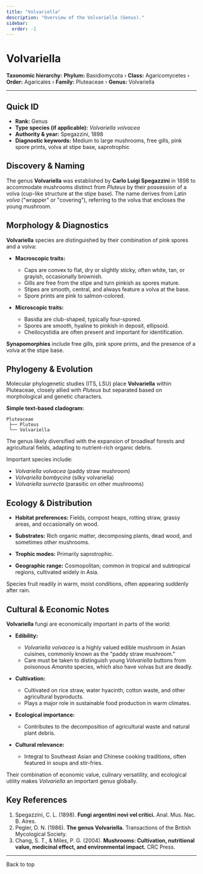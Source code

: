 ```yaml
---
title: "Volvariella"
description: "Overview of the Volvariella (Genus)."
sidebar:
  order: -1
---
```



# Volvariella <Badge variant="note" text="Genus" />

**Taxonomic hierarchy:** **Phylum:** Basidiomycota › **Class:** Agaricomycetes › **Order:** Agaricales › **Family:** Pluteaceae › **Genus:** Volvariella

---

## Quick ID
* **Rank:** Genus  
* **Type species (if applicable):** _Volvariella volvacea_  
* **Authority & year:** Spegazzini, 1898  
* **Diagnostic keywords:** Medium to large mushrooms, free gills, pink spore prints, volva at stipe base, saprotrophic  

## Discovery & Naming
The genus **Volvariella** was established by **Carlo Luigi Spegazzini** in 1898 to accommodate mushrooms distinct from _Pluteus_ by their possession of a volva (cup-like structure at the stipe base). The name derives from Latin _volva_ ("wrapper" or "covering"), referring to the volva that encloses the young mushroom.

## Morphology & Diagnostics
**Volvariella** species are distinguished by their combination of pink spores and a volva:

- **Macroscopic traits:**
  - Caps are convex to flat, dry or slightly sticky, often white, tan, or grayish, occasionally brownish.
  - Gills are free from the stipe and turn pinkish as spores mature.
  - Stipes are smooth, central, and always feature a volva at the base.
  - Spore prints are pink to salmon-colored.

- **Microscopic traits:**
  - Basidia are club-shaped, typically four-spored.
  - Spores are smooth, hyaline to pinkish in deposit, ellipsoid.
  - Cheilocystidia are often present and important for identification.

**Synapomorphies** include free gills, pink spore prints, and the presence of a volva at the stipe base.

## Phylogeny & Evolution
Molecular phylogenetic studies (ITS, LSU) place **Volvariella** within Pluteaceae, closely allied with _Pluteus_ but separated based on morphological and genetic characters.

**Simple text-based cladogram:**
```
Pluteaceae
 ├── Pluteus
 └── Volvariella
```
The genus likely diversified with the expansion of broadleaf forests and agricultural fields, adapting to nutrient-rich organic debris.

Important species include:

- _Volvariella volvacea_ (paddy straw mushroom)
- _Volvariella bombycina_ (silky volvariella)
- _Volvariella surrecta_ (parasitic on other mushrooms)

## Ecology & Distribution
- **Habitat preferences:** Fields, compost heaps, rotting straw, grassy areas, and occasionally on wood.
- **Substrates:** Rich organic matter, decomposing plants, dead wood, and sometimes other mushrooms.
- **Trophic modes:** Primarily saprotrophic.

- **Geographic range:** Cosmopolitan; common in tropical and subtropical regions, cultivated widely in Asia.

Species fruit readily in warm, moist conditions, often appearing suddenly after rain.

## Cultural & Economic Notes
**Volvariella** fungi are economically important in parts of the world:

- **Edibility:**
  - _Volvariella volvacea_ is a highly valued edible mushroom in Asian cuisines, commonly known as the "paddy straw mushroom."
  - Care must be taken to distinguish young _Volvariella_ buttons from poisonous _Amanita_ species, which also have volvas but are deadly.

- **Cultivation:**
  - Cultivated on rice straw, water hyacinth, cotton waste, and other agricultural byproducts.
  - Plays a major role in sustainable food production in warm climates.

- **Ecological importance:**
  - Contributes to the decomposition of agricultural waste and natural plant debris.

- **Cultural relevance:**
  - Integral to Southeast Asian and Chinese cooking traditions, often featured in soups and stir-fries.

Their combination of economic value, culinary versatility, and ecological utility makes _Volvariella_ an important genus globally.

## Key References
1. Spegazzini, C. L. (1898). **Fungi argentini novi vel critici.** Anal. Mus. Nac. B. Aires.  
2. Pegler, D. N. (1986). **The genus Volvariella.** Transactions of the British Mycological Society.  
3. Chang, S. T., & Miles, P. G. (2004). **Mushrooms: Cultivation, nutritional value, medicinal effect, and environmental impact.** CRC Press.  

---

<LinkButton href="#top" variant="minimal" icon="arrow-up">
  Back to top
</LinkButton>
